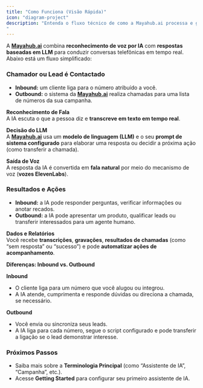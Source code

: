 ```yaml
---
title: "Como Funciona (Visão Rápida)"
icon: "diagram-project"
description: "Entenda o fluxo técnico de como a Mayahub.ai processa e gerencia conversas telefônicas usando Inteligência Artificial
"
---
```


A [**Mayahub.ai**](http://Mayahub.ai) combina **reconhecimento de voz por IA** com **respostas baseadas em LLM** para conduzir conversas telefônicas em tempo real.\
Abaixo está um fluxo simplificado:

### Chamador ou Lead é Contactado

- **Inbound:** um cliente liga para o número atribuído a você.
- **Outbound:** o sistema da [**Mayahub.ai**](http://Mayahub.ai) realiza chamadas para uma lista de números da sua campanha.

**Reconhecimento de Fala**\
A IA escuta o que a pessoa diz e **transcreve em texto em tempo real**.

**Decisão do LLM**\
A [**Mayahub.ai**](http://Mayahub.ai) usa um **modelo de linguagem (LLM)** e o seu **prompt de sistema configurado** para elaborar uma resposta ou decidir a próxima ação (como transferir a chamada).

**Saída de Voz**\
A resposta da IA é convertida em **fala natural** por meio do mecanismo de voz (**vozes ElevenLabs**).

### Resultados e Ações

- **Inbound:** a IA pode responder perguntas, verificar informações ou anotar recados.
- **Outbound:** a IA pode apresentar um produto, qualificar leads ou transferir interessados para um agente humano.

**Dados e Relatórios**\
Você recebe **transcrições**, **gravações**, **resultados de chamadas** (como “sem resposta” ou “sucesso”) e pode **automatizar ações de acompanhamento**.

**Diferenças: Inbound vs. Outbound**

**Inbound**

- O cliente liga para um número que você alugou ou integrou.
- A IA atende, cumprimenta e responde dúvidas ou direciona a chamada, se necessário.

**Outbound**

- Você envia ou sincroniza seus leads.
- A IA liga para cada número, segue o script configurado e pode transferir a ligação se o lead demonstrar interesse.

### **Próximos Passos**

- Saiba mais sobre a **Terminologia Principal** (como “Assistente de IA”, “Campanha”, etc.).
- Acesse **Getting Started** para configurar seu primeiro assistente de IA.